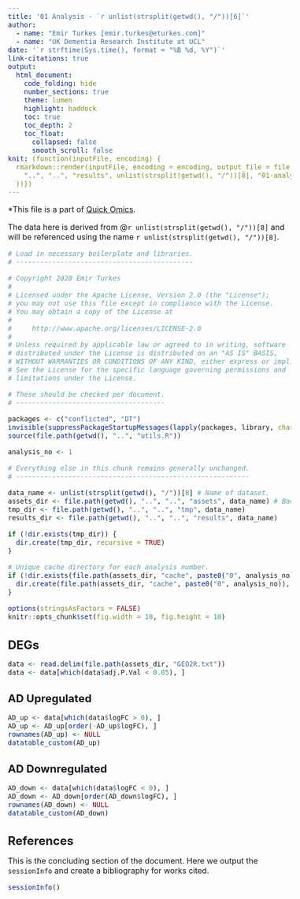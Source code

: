 ```yaml
---
title: '01 Analysis - `r unlist(strsplit(getwd(), "/"))[6]`'
author:
  - name: "Emir Turkes [emir.turkes@eturkes.com]"
  - name: "UK Dementia Research Institute at UCL"
date: '`r strftime(Sys.time(), format = "%B %d, %Y")`'
link-citations: true
output:
  html_document:
    code_folding: hide
    number_sections: true
    theme: lumen
    highlight: haddock
    toc: true
    toc_depth: 2
    toc_float:
      collapsed: false
      smooth_scroll: false
knit: (function(inputFile, encoding) {
  rmarkdown::render(inputFile, encoding = encoding, output_file = file.path(
    "..", "..", "results", unlist(strsplit(getwd(), "/"))[8], "01-analysis.html"
  ))})
---
```


<style type="text/css">
body {font-size: 16px;}
h1.title {font-size: 35px;}
h1 {font-size: 24px;}
h2 {font-size: 22px;}
h3 {font-size: 20px;}
.toc-content {padding-left: 0px; padding-right: 0px;}
div.tocify {width: 100%;}
.tocify-subheader .tocify-item {font-size: 0.95em; padding-left: 25px; text-indent: 0;}
div.main-container {max-width: none; width: 100%;}
</style>

*This file is a part of [Quick Omics](https://github.com/eturkes/quick-omics).

The data here is derived from @`r unlist(strsplit(getwd(), "/"))[8]` and will be referenced using the name ``r unlist(strsplit(getwd(), "/"))[8]``.

```r
# Load in necessary boilerplate and libraries.
# --------------------------------------------

# Copyright 2020 Emir Turkes
#
# Licensed under the Apache License, Version 2.0 (the "License");
# you may not use this file except in compliance with the License.
# You may obtain a copy of the License at
#
#     http://www.apache.org/licenses/LICENSE-2.0
#
# Unless required by applicable law or agreed to in writing, software
# distributed under the License is distributed on an "AS IS" BASIS,
# WITHOUT WARRANTIES OR CONDITIONS OF ANY KIND, either express or implied.
# See the License for the specific language governing permissions and
# limitations under the License.

# These should be checked per document.
# -------------------------------------

packages <- c("conflicted", "DT")
invisible(suppressPackageStartupMessages(lapply(packages, library, character.only = TRUE)))
source(file.path(getwd(), "..", "utils.R"))

analysis_no <- 1

# Everything else in this chunk remains generally unchanged.
# ----------------------------------------------------------

data_name <- unlist(strsplit(getwd(), "/"))[8] # Name of dataset.
assets_dir <- file.path(getwd(), "..", "..", "assets", data_name) # Backed up caches and data.
tmp_dir <- file.path(getwd(), "..", "..", "tmp", data_name)
results_dir <- file.path(getwd(), "..", "..", "results", data_name)

if (!dir.exists(tmp_dir)) {
  dir.create(tmp_dir, recursive = TRUE)
}

# Unique cache directory for each analysis number.
if (!dir.exists(file.path(assets_dir, "cache", paste0("0", analysis_no)))) {
  dir.create(file.path(assets_dir, "cache", paste0("0", analysis_no)), recursive = TRUE)
}

options(stringsAsFactors = FALSE)
knitr::opts_chunk$set(fig.width = 10, fig.height = 10)
```

# DEGs

```r
data <- read.delim(file.path(assets_dir, "GEO2R.txt"))
data <- data[which(data$adj.P.Val < 0.05), ]
```

## AD Upregulated

```r
AD_up <- data[which(data$logFC > 0), ]
AD_up <- AD_up[order(-AD_up$logFC), ]
rownames(AD_up) <- NULL
datatable_custom(AD_up)
```

## AD Downregulated

```r
AD_down <- data[which(data$logFC < 0), ]
AD_down <- AD_down[order(AD_down$logFC), ]
rownames(AD_down) <- NULL
datatable_custom(AD_down)
```

# References

This is the concluding section of the document. Here we output the `sessionInfo` and create a bibliography for works cited.

```r
sessionInfo()
```
